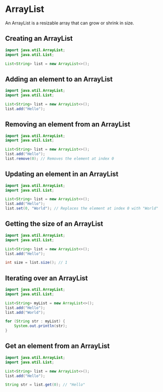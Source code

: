 # ArrayList

An ArrayList is a resizable array that can grow or shrink in size.

## Creating an ArrayList

```java
import java.util.ArrayList;
import java.util.List;

List<String> list = new ArrayList<>();
```

## Adding an element to an ArrayList

```java
import java.util.ArrayList;
import java.util.List;

List<String> list = new ArrayList<>();
list.add("Hello");
```

## Removing an element from an ArrayList

```java
import java.util.ArrayList;
import java.util.List;

List<String> list = new ArrayList<>();
list.add("Hello");
list.remove(0); // Removes the element at index 0
```

## Updating an element in an ArrayList

```java
import java.util.ArrayList;
import java.util.List;

List<String> list = new ArrayList<>();
list.add("Hello");
list.set(0, "World"); // Replaces the element at index 0 with "World"
```

## Getting the size of an ArrayList

```java
import java.util.ArrayList;
import java.util.List;

List<String> list = new ArrayList<>();
list.add("Hello");

int size = list.size(); // 1
```

## Iterating over an ArrayList

```java
import java.util.ArrayList;
import java.util.List;

List<String> myList = new ArrayList<>();
list.add("Hello");
list.add("World");

for (String str : myList) {
    System.out.println(str);
}
```

## Get an element from an ArrayList

```java
import java.util.ArrayList;
import java.util.List;

List<String> list = new ArrayList<>();
list.add("Hello");

String str = list.get(0); // "Hello"
```
